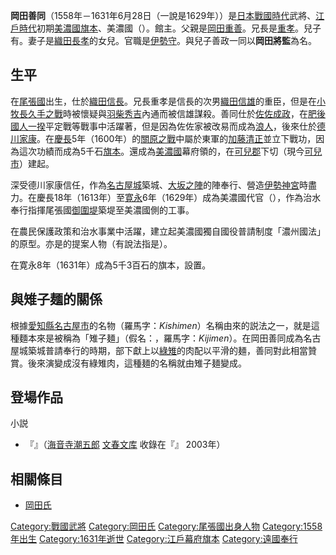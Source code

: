 {{unreferenced|time=2013-10-27T02:22:02+00:00}}
{{japanese|japanese=岡田 善同|kana=おかだ よしあつ|romaji=Okada Yoshiatsu}}
'''岡田善同'''（1558年－1631年6月28日（一說是1629年））是[[日本戰國時代|日本戰國時代]]武將、[[江戶時代|江戶時代]]初期[[美濃國|美濃國]][[旗本|旗本]]、美濃國{{tsl|ja|代官||代官}}（{{tsl|ja|美濃郡代||美濃郡代}}）。{{tsl|ja|下切館||下切館}}館主。父親是[[岡田重善|岡田重善]]。兄長是[[岡田重孝|重孝]]。兒子有{{tsl|ja|岡田善政||善政}}。妻子是[[織田長孝|織田長孝]]的女兒。官職是[[伊勢國|伊勢守]]。與兒子善政一同以'''岡田將監'''為名。

== 生平 ==
在[[尾張國|尾張國]]出生，仕於[[織田信長|織田信長]]。兄長重孝是信長的次男[[織田信雄|織田信雄]]的重臣，但是在[[小牧長久手之戰|小牧長久手之戰]]時被懷疑與[[丰臣秀吉|羽柴秀吉]]內通而被信雄謀殺。善同仕於[[佐佐成政|佐佐成政]]，在[[肥後國人一揆|肥後國人一揆]]平定戰等戰事中活躍著，但是因為佐佐家被改易而成為[[浪人|浪人]]，後來仕於[[德川家康|德川家康]]。在[[慶長|慶長]]5年（1600年）的[[關原之戰|關原之戰]]中屬於東軍的[[加藤清正|加藤清正]]並立下戰功，因為這次功績而成為5千石[[旗本|旗本]]。還成為[[美濃國|美濃國]]幕府領的{{tsl|ja|代官||代官}}，在[[可兒郡|可兒郡]]下切（現今[[可兒市|可兒市]]）建起{{tsl|ja|下切館||下切館}}。

深受德川家康信任，作為[[名古屋城|名古屋城]]築城{{tsl|ja|普請奉行||普請奉行}}、[[大坂之陣|大坂之陣]]的陣奉行、{{tsl|ja|山田奉行||山田奉行}}營造[[伊势神宫|伊勢神宮]]時盡力。在慶長18年（1613年）至[[寬永|寛永]]6年（1629年）成為美濃國代官（{{tsl|ja|美濃郡代||美濃郡代}}），作為治水奉行指揮尾張國[[御圍堤|御圍堤]]築堤至美濃國側的工事。

在農民保護政策和治水事業中活躍，建立起美濃國獨自國役普請制度「濃州國法」的原型。亦是{{tsl|ja|猿尾堤||猿尾堤}}的提案人物（有說法指是{{tsl|ja|岡田善政||岡田善政}}）。

在寛永8年（1631年）成為5千3百石的旗本，設置{{tsl|ja|揖斐陣屋||揖斐陣屋}}。

== 與雉子麺的關係 ==
根據[[愛知縣|愛知縣]][[名古屋市|名古屋市]]的名物{{tsl|ja|きしめん|棊子麵|きしめん}}（羅馬字：''Kishimen''）名稱由來的説法之一，就是這種麵本來是被稱為「雉子麺」（假名：{{lang|ja|きじめん}}，羅馬字：''Kijimen''）。在岡田善同成為名古屋城築城普請奉行的時期，部下獻上以[[綠雉|綠雉]]的肉配以平滑的麺，善同對此相當贊賞。後來演變成沒有綠雉肉，這種麺的名稱就由雉子麺變成{{lang|ja|きしめん}}。

== 登場作品 ==
;小説
*『{{lang|ja|戦国兄弟}}』（[[海音寺潮五郎|海音寺潮五郎]] [[文春文库|文春文库]] 收錄在『{{lang|ja|かぶき大名　歴史小説傑作集２}}』 2003年）

== 相關條目 ==
*[[岡田氏|岡田氏]]

[[Category:戰國武將|Category:戰國武將]]
[[Category:岡田氏|Category:岡田氏]]
[[Category:尾張國出身人物|Category:尾張國出身人物]]
[[Category:1558年出生|Category:1558年出生]]
[[Category:1631年逝世|Category:1631年逝世]]
[[Category:江戶幕府旗本|Category:江戶幕府旗本]]
[[Category:遠國奉行|Category:遠國奉行]]